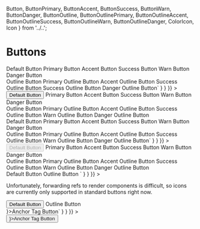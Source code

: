   Button,
  ButtonPrimary,
  ButtonAccent,
  ButtonSuccess,
  ButtonWarn,
  ButtonDanger,
  ButtonOutline,
  ButtonOutlinePrimary,
  ButtonOutlineAccent,
  ButtonOutlineSuccess,
  ButtonOutlineWarn,
  ButtonOutlineDanger,
  ColorIcon,
  Icon
} from '../..';

<Meta title="Buttons" component={Button} />

# Buttons

<Canvas>
  <Story
    name="Buttons"
    parameters={{
      docs: {
        source: {
          code: dedent`
            <Button>Default Button</Button>
            <ButtonPrimary>Primary Button</ButtonPrimary>
            <ButtonAccent>Accent Button</ButtonAccent>
            <ButtonSuccess>Success Button</ButtonSuccess>
            <ButtonWarn>Warn Button</ButtonWarn>
            <ButtonDanger>Danger Button</ButtonDanger>
            <br />
            <ButtonOutline>Outline Button</ButtonOutline>
            <ButtonOutlinePrimary>Primary Outline Button</ButtonOutlinePrimary>
            <ButtonOutlineAccent>Accent Outline Button</ButtonOutlineAccent>
            <ButtonOutlineSuccess>Success Outline Button</ButtonOutlineSuccess>
            <ButtonOutlineWarn>Success Outline Button</ButtonOutlineSuccess>
            <ButtonOutlineDanger>Danger Outline Button</ButtonOutlineDanger>`
        }
      }
    }}
  >
    <div className="button-story">
      <Button>Default Button</Button>
      <ButtonPrimary>Primary Button</ButtonPrimary>
      <ButtonAccent>Accent Button</ButtonAccent>
      <ButtonSuccess>Success Button</ButtonSuccess>
      <ButtonWarn>Warn Button</ButtonWarn>
      <ButtonDanger>Danger Button</ButtonDanger>
      <br />
      <ButtonOutline>Outline Button</ButtonOutline>
      <ButtonOutlinePrimary>Primary Outline Button</ButtonOutlinePrimary>
      <ButtonOutlineAccent>Accent Outline Button</ButtonOutlineAccent>
      <ButtonOutlineSuccess>Success Outline Button</ButtonOutlineSuccess>
      <ButtonOutlineWarn>Warn Outline Button</ButtonOutlineWarn>
      <ButtonOutlineDanger>Danger Outline Button</ButtonOutlineDanger>
    </div>
  </Story>
  <Story
    name="Disabled Buttons"
    parameters={{
      docs: {
        source: {
          code: dedent`
            <Button disabled={true}>Default Button</Button>
            <ButtonPrimary disabled={true}>Primary Button</ButtonPrimary>
            <ButtonAccent disabled={true}>Accent Button</ButtonAccent>
            <ButtonSuccess disabled={true}>Success Button</ButtonSuccess>
            <ButtonWarn disabled={true}>Warn Button</ButtonWarn>
            <ButtonDanger disabled={true}>Danger Button</ButtonDanger>
            <br />
            <ButtonOutline disabled={true}>Outline Button</ButtonOutline>
            <ButtonOutlinePrimary disabled={true}>Primary Outline Button</ButtonOutlinePrimary>
            <ButtonOutlineAccent disabled={true}>Accent Outline Button</ButtonOutlineAccent>
            <ButtonOutlineSuccess disabled={true}>Success Outline Button</ButtonOutlineSuccess>
            <ButtonOutlineWarn disabled={true}>Warn Outline Button</ButtonOutlineWarn>
            <ButtonOutlineDanger disabled={true}>Danger Outline Button</ButtonOutlineDanger>`
        }
      }
    }}
  >
    <div className="button-story">
      <Button disabled={true}>Default Button</Button>
      <ButtonPrimary disabled={true}>Primary Button</ButtonPrimary>
      <ButtonAccent disabled={true}>Accent Button</ButtonAccent>
      <ButtonSuccess disabled={true}>Success Button</ButtonSuccess>
      <ButtonWarn disabled={true}>Warn Button</ButtonWarn>
      <ButtonDanger disabled={true}>Danger Button</ButtonDanger>
      <br />
      <ButtonOutline disabled={true}>Outline Button</ButtonOutline>
      <ButtonOutlinePrimary disabled={true}>Primary Outline Button</ButtonOutlinePrimary>
      <ButtonOutlineAccent disabled={true}>Accent Outline Button</ButtonOutlineAccent>
      <ButtonOutlineSuccess disabled={true}>Success Outline Button</ButtonOutlineSuccess>
      <ButtonOutlineWarn disabled={true}>Warn Outline Button</ButtonOutlineWarn>
      <ButtonOutlineDanger disabled={true}>Danger Outline Button</ButtonOutlineDanger>
    </div>
  </Story>
  <Story
    name="Buttons with Icons"
    parameters={{
      docs: {
        source: {
          code: dedent`
            <Button>
              <ColorIcon name="googleCalendar" /> Default Button
            </Button>
            <ButtonOutline>
              Outline Button <Icon name="settings" />
            </ButtonOutline>`
        }
      }
    }}
  >
    <div className="button-story">
      <p>
        Unfortunately, forwarding refs to render components is difficult, so icons are currently only supported in
        standard buttons right now.
      </p>
      <Button>
        <ColorIcon name="googleCalendar" /> Default Button
      </Button>
      <ButtonOutline>
        Outline Button <Icon name="settings" />
      </ButtonOutline>
    </div>
  </Story>
  <Story
    name="Buttons as another component"
    parameters={{
      docs: {
        source: {
          code: dedent`
            <Button as={buttonProps => <a {...buttonProps} />}>Anchor Tag Button</Button>`
        }
      }
    }}
  >
    <div className="button-story">
      <Button as={buttonProps => <a {...buttonProps} />}>Anchor Tag Button</Button>
    </div>
  </Story>
  <ArgsTable of={Button} />
</Canvas>
